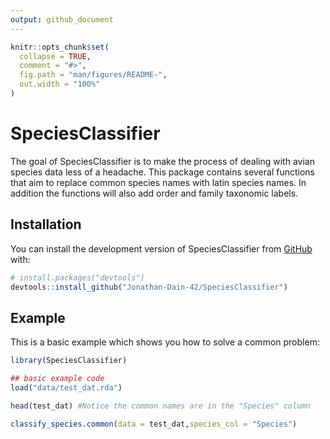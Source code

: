 ```yaml
---
output: github_document
---
```


<!-- README.md is generated from README.Rmd. Please edit that file -->

```r
knitr::opts_chunk$set(
  collapse = TRUE,
  comment = "#>",
  fig.path = "man/figures/README-",
  out.width = "100%"
)
```

# SpeciesClassifier

<!-- badges: start -->
<!-- badges: end -->

The goal of SpeciesClassifier is to make the process of dealing with avian species data less of a headache. This package contains several functions that aim to replace common species names with latin species names. In addition the functions will also add order and family taxonomic labels. 

## Installation

You can install the development version of SpeciesClassifier from [GitHub](https://github.com/) with:

``` r
# install.packages("devtools")
devtools::install_github("Jonathan-Dain-42/SpeciesClassifier")
```

## Example

This is a basic example which shows you how to solve a common problem:

```r
library(SpeciesClassifier)

## basic example code
load("data/test_dat.rda")

head(test_dat) #Notice the common names are in the "Species" column

classify_species.common(data = test_dat,species_col = "Species")

```

